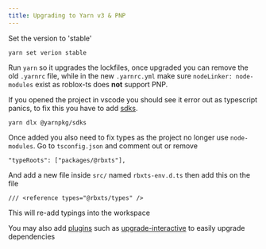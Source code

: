 ```yaml
---
title: Upgrading to Yarn v3 & PNP
---
```


Set the version to 'stable'

`yarn set verion stable`

Run `yarn` so it upgrades the lockfiles, once upgraded you can remove the old `.yarnrc` file, while in the new `.yarnrc.yml` make sure `nodeLinker: node-modules` exist as roblox-ts does **not** support PNP.

If you opened the project in vscode you should see it error out as typescript panics, to fix this you have to add [sdks](https://yarnpkg.com/getting-started/editor-sdks).

`yarn dlx @yarnpkg/sdks` 

Once added you also need to fix types as the project no longer use `node-modules`. Go to `tsconfig.json` and comment out or remove

`"typeRoots": ["packages/@rbxts"],`

And add a new file inside `src/` named `rbxts-env.d.ts` then add this on the file

`/// <reference types="@rbxts/types" />`

This will re-add typings into the workspace

You may also add [plugins](https://yarnpkg.com/features/plugins/) such as [upgrade-interactive](https://yarnpkg.com/cli/upgrade-interactive) to easily upgrade dependencies
